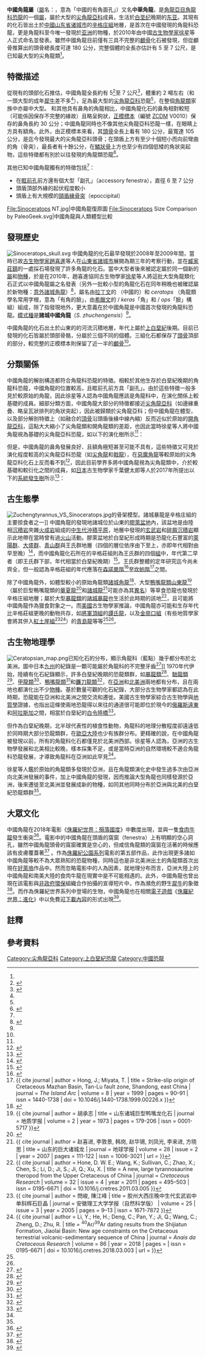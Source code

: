 {{Automatic taxobox
| fossil_range = [[白堊紀|白堊紀]]晚期，{{fossilrange|76|68|earliest=99.6|latest=66|ref=<ref>{{cite journal | author = Sampson, S. D.; Lund, E. K.; Loewen, M. A.; Farke, A. A.; Clayton, K. E. | title = A remarkable short-snouted horned dinosaur from the Late Cretaceous (late Campanian) of southern Laramidia | journal = ''Proceedings of the Royal Society B: Biological Sciences'' | volume = 280 | issue = 1766 | year = 2013 | pages = 20131186 | issn = 0962-8452 | doi = 10.1098/rspb.2013.1186 | url = https://www.scienceopen.com/document_file/e133cac3-280c-40b3-977d-7ce198af4fc6/PubMedCentral/e133cac3-280c-40b3-977d-7ce198af4fc6.pdf | pmc = 3730592 | pmid = 23864598 | access-date = 2019-07-21 | archive-url = https://web.archive.org/web/20190717150829/https://www.scienceopen.com/document_file/e133cac3-280c-40b3-977d-7ce198af4fc6/PubMedCentral/e133cac3-280c-40b3-977d-7ce198af4fc6.pdf | archive-date = 2019-07-17 | dead-url = no }}</ref>}}
| image = [[File:Sinoceratops_skeleton.jpg|270px]]
| image_caption = 中國角龍的骨架模型，2012年於[[日本|日本]][[幕張展覽館|幕張展覽館]]展出
| display_parents = 2
| taxon = Sinoceratops
| authority = [[徐星_(古生物学家)|Xu]] ''et al.'', 2010
| type_species = '''諸城中國角龍<br />''Sinoceratops zhuchengensis'''''
| type_species_authority = [[徐星_(古生物学家)|Xu]] ''et al.'', 2010
}}

'''中國角龍屬'''（[[屬|屬]]名：''{{lang|la|Sinoceratops}}''，意為「中國的有角面孔」）又名'''中華角龍'''，是[[角龍亞目|角龍亞目]][[角龍科|角龍科]][[恐龍|恐龍]]的一個[[屬|屬]]，屬於大型的[[尖角龍亞科|尖角龍亞科]]成員，生活於[[白垩纪|白垩纪]]晚期的[[东亚|东亚]]。其現有的化石皆出土於[[中國|中國]][[山东省|山东省]][[诸城市|诸城市]]的[[辛格庄組|辛格庄組]]地層，是首次在中國發現的角龍科恐龍，更是角龍科至今唯一發現於[[亚洲|亚洲]]的物種，於2010年由中國[[古生物學家|古生物學家]][[徐星_(古生物學家)|徐星]]等人正式命名並發表。雖然中國角龍目前僅有三具不完整的[[顱骨|顱骨]]化石被發現，但從顱骨推算出的頭骨總長度可達 180 公分，完整個體的全長亦估計有 5 至 7 公尺，是已知最大型的尖角龍類<ref name = "xu10"/>。

== 特徵描述 ==
從現有的頭部化石推估，中國角龍全長約有 5<ref name=Paul2016>{{cite book | author = Paul, G. S. | title = ''The Princeton Field Guide to Dinosaurs: Second Edition'' | publisher = Princeton University Press | isbn = 978-0-691-16766-4 | date = 2016年11月 | page = 286 }}</ref>至 7 公尺<ref name=Holtz>{{cite book | author = Holtz, T. R. Jr. | title = ''Dinosaurs: The Most Complete, Up-to-Date Encyclopedia for Dinosaur Lovers of All Ages'' | publisher = Indiana University Press | isbn = 0-375-82419-7 | date = 2012年1月 | page = 47 | url = http://www.geol.umd.edu/~tholtz/dinoappendix/HoltzappendixWinter2011.pdf | access-date = 2018-07-04 | archive-url = https://web.archive.org/web/20170812011954/http://www.geol.umd.edu/~tholtz/dinoappendix/HoltzappendixWinter2011.pdf | archive-date = 2017-08-12 | dead-url = no }}</ref>，體重約 2 噸左右（和一頭大型的成年[[犀牛|犀牛]]差不多<ref name=Holtz/>），足為最大型的[[尖角龍亞科|尖角龍亞科]]恐龍<ref name = SciAm/>，在整個[[角龍類|角龍類]]家族中亦屬中大型{{noteTag|1=詳細可參考 James Kuether 繪製的[https://www.deviantart.com/paleoguy/art/The-Ceratopsians-Complete-743668490 角龍類恐龍體型比較圖]}}。
和其他具有鼻角的角龍相比，中國角龍化石的鼻角相對較短（可能係因保存不完整的緣故）且略呈鉤狀，[[正模標本|正模標本]]（編號 [[諸城恐龍博物館|ZCDM]] V0010）保存的鼻角長約 30 公分；中國角龍同時也不像其他尖角龍亞科恐龍一樣，在眼睛上方具有額角。此外，由正模標本來看，其[[頭骨|頭骨]]全長上看有 180 公分，最寬達 105 公分，是迄今發現最大的尖角龍亞科頭骨；在頭盾上方有至少十個短小而向前彎曲的角（骨突），最長者有十餘公分，在[[鱗狀骨|鱗狀骨]]上方也至少有四個低矮的角狀突起物，這些特徵都有別於以往發現的角龍類恐龍<ref name = "xu10">{{Cite journal|author=Xu, X.; Wang, K.; Zhao, X.; Li, D.|year=2010|title=First ceratopsid dinosaur from China and its biogeographical implications|journal=''Chinese Science Bulletin''|volume=55|issue=|pages=1631-1635|issn=1001-6538|doi=10.1007/s11434-009-3614-5|url=https://www.researchgate.net/publication/227007661_First_ceratopsid_dinosaur_from_China_and_its_biogeographical_implications|access-date=2019-07-21|archive-url=https://web.archive.org/web/20190428205726/https://www.researchgate.net/publication/227007661_First_ceratopsid_dinosaur_from_China_and_its_biogeographical_implications|archive-date=2019-04-28|dead-url=no}}</ref>。

其他已知中國角龍獨有的特徵包括<ref name = "xu10"/>：
* 在[[眶前孔|眶前孔]]前方還有個大型「副孔」（accessory fenestra），直徑 6 至 7 公分
* 頭盾頂部外緣的起伏程度較小
* 頭盾上有大規模的[[頸盾緣骨突|頸盾緣骨突]]（epoccipital）

<gallery mode="packed" heights="150">
File:Sinoceratops NT.jpg|中國角龍復原圖
File:Sinoceratops Size Comparison by PaleoGeek.svg|中國角龍與人類體型比較
</gallery>

== 發現歷史 ==
[[Image:Sinoceratops_skull.svg|thumb]] 
中國角龍的化石最早發現於2008年至2009年間，當時已故[[古生物學家|古生物學家]][[趙喜進|趙喜進]]等人在[[山東省|山東省]][[諸城市|諸城市]]展開為期三年的考察行動，並在[[臧家莊鎮|臧家莊鎮]]的一處採石場發現了許多角龍的化石。當中大型者後來被認定屬於同一個新的[[屬|屬]]和[[物種|物種]]，於是在2010年，趙喜進協同古生物學家[[徐星_(古生物学家)|徐星]]等人將這批大型角龍類化石正式以中國角龍屬之名發表（另外一批較小型的角龍化石在同年稍晚也被確認屬於新物種：[[意外諸城角龍|意外諸城角龍]]）<ref name = SciAm>{{cite journal | author = 徐星 | title = 中國角龍出土記 | journal = [[科學人|科學人]]中文版 | volume = 123 | date = 2012年5月 | pages = 54–59 | issn = 1682-2811 | url = http://www.ivpp.cas.cn/qt/papers/201403/P020140313360630125112.pdf | access-date = 2018-07-04 | archive-url = https://web.archive.org/web/20180704182705/http://www.ivpp.cas.cn/qt/papers/201403/P020140313360630125112.pdf | archive-date = 2018-07-04 | dead-url = yes }}</ref>，屬名由[[拉丁文|拉丁文]]的 {{lang|la|''Sino-''}}（中國的）和 ''ceratops'' （角龍類學名常用字根，意為「有角的臉」，由[[希臘文|希臘文]]的 {{lang|la|''κέρας''}} / ''keras''「角」和 {{lang|la|''ωψ''}} / ''ops''「臉」構組）組成，除了指發現地外，更大意義在於中國角龍是中國首次發現的角龍科恐龍。[[模式種|模式種]]是'''諸城中國角龍'''（''S. zhuchengensis''）<ref name = "xu10"/>。

中國角龍的化石出土於山東的{{link-en|王氏群|Wangshi Group}}{{link-en|辛格庄組|Xingezhuang Formation}}的河流沉積地層，年代上屬於[[上白堊紀|上白堊紀]]後期。目前已發現的化石皆屬於頭部骨骼，分屬於三個不同的個體。三組化石都保存了[[頭骨|頭骨]]頂部的{{link-en|腦殼|Neurocranium}}部分，較完整的正模標本則保留了近一半的[[顱骨|顱骨]]<ref name = "xu10"/>。

== 分類關係 ==
中國角龍的解剖構造都符合角龍科恐龍的特徵。相較於其他生存於白堊紀晚期的角龍科恐龍，中國角龍的{{link-en|下顳顬孔|Infratemporal fenestra}}位置較高，且眶前孔前方具「副孔」。由於這些特徵一般多見於較原始的角龍，因此徐星等人認為中國角龍應該是角龍科中，在演化關係上較基礎的成員。細部分類方面，中國角龍大部分的特徵都接近[[尖角龍亞科|尖角龍亞科]]（如邊緣重疊、略呈瓦狀排列的角狀突起），因此被歸類於尖角龍亞科；但中國角龍在體型，以及部分解剖特徵上（如融合的[[頂骨|頂骨]]沿頭盾後緣中線內縮）反而近似於原始的[[開角龍亞科|開角龍亞科]]，這點大大縮小了尖角龍類和開角龍類的差距，也因此當時徐星等人將中國角龍視為基礎的尖角龍亞科恐龍，如以下的演化樹所示<ref name = "xu10"/>：

{{clade| style=font-size:85%; line-height:85%
|label1=[[尖角龍亞科|尖角龍亞科]]
|1={{clade
   |1='''諸城中國角龍 ''Sinoceratops zhuchengensis'''''  [[File:Asia_(orthographic_projection).svg|20px]] {{font color|DarkOrange|亞洲}}
   |2={{clade
      |1=[[納氏亞伯達角龍|納氏亞伯達角龍]] ''Albertaceratops nesmoi''  [[File:North_America_(orthographic_projection).svg|20px]] {{font color|Green|北美洲}}
      |2={{clade
         |1={{clade
            |1=[[尖角龍|腔盾尖角龍]] ''Centrosaurus apertus''  [[File:North_America_(orthographic_projection).svg|20px]] {{font color|Green|北美洲}}
            |2=[[亞伯達戟龍|亞伯達戟龍]] ''Styracosaurus albertensis''  [[File:North_America_(orthographic_projection).svg|20px]] {{font color|Green|北美洲}} }}
         |2={{clade
            |1=[[前彎角野牛龍|前彎角野牛龍]] ''Einiosaurus procurvicornis''  [[File:North_America_(orthographic_projection).svg|20px]] {{font color|Green|北美洲}}
            |2={{clade
               |1=[[霍納氏河神龍|霍納氏河神龍]] ''Achelousaurus horneri''  [[File:North_America_(orthographic_projection).svg|20px]] {{font color|Green|北美洲}}
               |2=[[厚鼻龍屬|厚鼻龍屬]] ''Pachyrhinosaurus''  [[File:North_America_(orthographic_projection).svg|20px]] {{font color|Green|北美洲}}
}} }} }} }} }} }}

但是，中國角龍的鼻角發展良好、且額角極短甚至可能不具有，這些特徵又可見於演化程度較高的尖角龍亞科恐龍（如[[尖角龍|尖角龍]]和[[戟龍|戟龍]]），在[[惡魔角龍|惡魔角龍]]等較原始的尖角龍亞科化石上反而看不到<ref>{{cite book | author = Glut, D. F. | title = ''Dinosaurs, the Encyclopedia, Supplement 7'' | publisher = McFarland & Company, Inc. | isbn = 0-7864-4859-8 | date = 2012年6月 | page = 866 }}</ref>，因此目前學界多將中國角龍視為尖角龍類中，介於較基礎和較衍化之間的成員，如[[日本|日本]]古生物學家千葉健太郎等人於2017年所提出以下的[[系統發生樹|系統發生樹]]所示<ref>{{Cite journal|author=Chiba, K.; Ryan, M. J.; Fanti, F.; Loewen, M. A.; Evans, D. C.|year=2018|title=New material and systematic re-evaluation of ''Medusaceratops lokii'' (Dinosauria, Ceratopsidae) from the Judith River Formation (Campanian, Montana)|journal=''Journal of Paleontology''|volume=92|issue=2|pages=272-288|issn=0022-3360|doi=10.1017/jpa.2017.62|url=}}</ref>：

{{clade| style=font-size:85%; line-height:85%
|label1=[[尖角龍亞科|尖角龍亞科]]
|1={{clade
   |1={{clade
      |1=[[伊頓惡魔角龍|伊頓惡魔角龍]] ''Diabloceratops eatoni''
      |2=[[彎劍角龍|克羅諾斯彎劍角龍]] ''Machairoceratops cronusi'' }}
   |2={{clade
      |label1 =[[大鼻角龍族|大鼻角龍族]] Nasutoceratopsini
      |1={{clade
         |1=[[拉莫斯愛氏角龍|拉莫斯愛氏角龍]] ''Avaceratops lammersi''
         |2=MOR 692
         |3=CMN 8804
         |4=[[提氏大鼻角龍|提氏大鼻角龍]] ''Nasutoceratops titusi''
         |5=[[馬爾他_(蒙大拿州)|馬爾他]]的未命名角龍 }}
      |2={{clade
         |1=[[異角龍|福莫斯特異角龍]] ''Xenoceratops foremostensis''
         |2={{clade
            |1={{clade
               |1='''諸城中國角龍 ''Sinoceratops zhuchengensis'''''
               |2=[[溫蒂角龍|平霍恩溫蒂角龍]] ''Wendiceratops pinhornensis'' }}
            |2=[[納氏亞伯達角龍|納氏亞伯達角龍]] ''Albertaceratops nesmoi''
            |3=[[洛奇梅杜莎角龍|洛奇梅杜莎角龍]] ''Medusaceratops lokii''
            |label4 =[[真尖角龍類|真尖角龍類]] Eucentrosaura
            |4={{clade
               |label1 =[[尖角龍族|尖角龍族]] Centrosaurini
               |1={{clade
                  |1={{clade
                     |1=[[卵圓刺叢龍|卵圓刺叢龍]] ''Rubeosaurus ovatus''
                     |2=[[亞伯達戟龍|亞伯達戟龍]] ''Styracosaurus albertensis'' }}
                  |2={{clade
                     |1=[[布氏冠飾角龍|布氏冠飾角龍]] ''Coronosaurus brinkmani''
                     |2={{clade
                        |2=[[斯氏棘面龍|斯氏棘面龍]] ''Spinops sternbergorum''
                        |1=[[尖角龍|腔盾尖角龍]] ''Centrosaurus apertus'' }} }} }}
               |label2 =[[厚鼻龍族|厚鼻龍族]] Pachyrhinosaurini
               |2={{clade
                  |1=[[前彎角野牛龍|前彎角野牛龍]] ''Einiosaurus procurvicornis''
                  |label2 =[[厚鼻龍類|厚鼻龍類]] Pachyrostra
                  |2={{clade
                     |1=[[霍納氏河神龍|霍納氏河神龍]] ''Achelousaurus horneri''
                     |2={{clade
                        |1=[[加拿大厚鼻龍|加拿大厚鼻龍]]<br />''Pachyrhinosaurus canadensis''
                        |2={{clade
                           |1=[[拉庫斯塔厚鼻龍|拉庫斯塔厚鼻龍]]<br />''Pachyrhinosaurus lakustai''
                           |2=[[培羅特厚鼻龍|培羅特厚鼻龍]]<br />''Pachyrhinosaurus perotorum'' }} }} }} }} }} }} }} }} }} }}

== 古生態學 ==
[[Image:Zuchengtyrannus_VS_Sinoceratops.jpg|thumb]]的骨架模型。諸城暴龍是辛格庄組的主要掠食者之一]] 
中國角龍的發現地諸城位於山東的[[膠萊盆地|膠萊盆地]]內，該盆地是由陸相[[沉積岩|沉積岩]]夾雜[[火成岩|火成岩]]組成的[[中生代|中生代]][[沖積平原|沖積平原]]，地層中發現的[[玄武岩|玄武岩]]和[[沉積岩#碎屑沉積岩|碎屑沉積岩]]顯示此地帶在當時曾有過[[火山|火山]]活動。膠萊盆地於白堊紀形成時期是恐龍化石豐富的[[萊陽群|萊陽群]]、[[大盛群|大盛群]]、[[青山群|青山群]]與王氏群地層（四個{{link-en|群 (地質學)|Group (stratigraphy)|群}}的層位依序由下至上，亦即年代相對由早至晚）<ref>{{cite journal | author = 孟繁聪, 李天福, 薛怀民, 刘福来, 许志琴 | title = 胶莱盆地晚白垩世不同地幔源区的两种基性岩浆——诸城玄武岩和胶州玄武岩的对比 | journal = ''Acta Petrologica Sinica''（岩石学报） | volume = 6 | year = 2006 | pages = 1644-1656 | issn = 1000-0569 | url = http://www.ysxb.ac.cn/ysxb/ch/reader/create_pdf.aspx?file_no=200606169 | access-date = 2019-07-21 | archive-url = https://web.archive.org/web/20181123201058/http://www.ysxb.ac.cn/ysxb/ch/reader/create_pdf.aspx?file_no=200606169 | archive-date = 2018-11-23 | dead-url = no }}</ref>，而中國角龍化石所在的辛格莊組則為王氏群的四個[[組_(地質學)|組]]中，年代第二早者（即王氏群下部，年代相當於白堊紀晚期）<ref>{{cite journal | author = 李金良, 张岳桥, 柳宗泉, 任凤楼, 袁嘉音 | title = 胶莱盆地沉积-沉降史分析与构造演化 | journal = 中国地质 | volume = 34 | issue = 2 | year = 2007 | pages = 240-250 | issn = 1000-3657 | url = http://geochina.cgs.gov.cn/ch/reader/view_abstract.aspx?file_no=20070205&flag=1 | access-date = 2019-07-21 | archive-url = https://web.archive.org/web/20181123200753/http://geochina.cgs.gov.cn/ch/reader/view_abstract.aspx?file_no=20070205&flag=1 | archive-date = 2018-11-23 | dead-url = yes }}</ref>。王氏群整體的定年研究迄今尚未齊全，但一般認為辛格莊組的年代應落在[[森諾曼階|森諾曼階]]<ref name = "Hu2001">{{cite book | author = 胡承志, 程政武, 庞其清, 方晓思 | title = 巨型山东龙 | publisher = 地质出版社 | isbn = 7-116-03472-2 | date = 2001年10月 }}</ref>至[[坎帕階|坎帕階]]<ref>{{ cite journal | author = Hong, J.; Miyata, T. | title = Strike-slip origin of Cretaceous Mazhan Basin, Tan-Lu fault zone, Shandong, east China | journal = ''The Island Arc'' | volume = 8 | year = 1999 | pages = 90–91 | issn = 1440-1738 | doi = 10.1046/j.1440-1738.1999.00226.x }}</ref>之間。

除了中國角龍外，如體型較小的原始角龍類[[諸城角龍|諸城角龍]]<ref>{{cite journal | author = Xu, X.; Wang, K.; Zhao, X.; Sullivan, C.; Chen, S. | title = A New Leptoceratopsid (Ornithischia: Ceratopsia) from the Upper Cretaceous of Shandong, China and Its Implications for Neoceratopsian Evolution | journal = ''[[PLOS_ONE|PLoS ONE]]'' | volume = 5 | issue = 11 | year = 2010 | pages = e13835 | issn = 1932-6203 | doi = 10.1371/journal.pone.0013835 | pmc = 2973951 | pmid = 21079798 | url = https://journals.plos.org/plosone/article?id=10.1371/journal.pone.0013835 | access-date = 2019-07-21 | archive-url = https://web.archive.org/web/20190629102119/https://journals.plos.org/plosone/article?id=10.1371%2Fjournal.pone.0013835 | archive-date = 2019-06-29 | dead-url = no }}</ref>、大型[[鴨嘴龍類|鴨嘴龍類]][[山東龍|山東龍]]<ref>{{ cite journal | author = 胡承志 | title = 山东诸城巨型鸭嘴龙化石 | journal = 地质学报 | volume = 2 | year = 1973 | pages = 179-206 | issn = 0001-5717 }}</ref>（屬於巨型鴨嘴龍類的[[巨大華夏龍|華夏龍]]<ref>{{cite journal | author = 赵喜进, 王克柏, 李敦景 | title = 巨大华夏龙 | journal = 地质通报 | volume = 30 | issue = 11 | year = 2011 | pages = 240-250 | issn = 1671-1688 | url = http://dzhtb.cgs.cn/ch/reader/create_pdf.aspx?file_no=20111103&flag=1&year_id=2011&quarter_id=11 | access-date = 2018-11-23 | archive-url = https://web.archive.org/web/20181123200753/http://dzhtb.cgs.cn/ch/reader/create_pdf.aspx?file_no=20111103&flag=1&year_id=2011&quarter_id=11 | archive-date = 2018-11-23 | dead-url = yes }}</ref>和[[諸城龍|諸城龍]]<ref>{{ cite journal | author = 赵喜进, 李敦景, 韩岗, 赵华锡, 刘凤光, 李来进, 方晓思 | title = 山东的巨大诸城龙 | journal = 地球学报 | volume = 28 | issue = 2 | year = 2007 | pages = 111-122 | issn = 1006-3021 | url = }}</ref>可能亦為其[[異名|異名]]）等草食恐龍也發現於辛格庄組地層；屬於大型[[暴龍類|暴龍類]]的[[諸城暴龍|諸城暴龍]]也生活於此時期的該地<ref>{{ cite journal | author = Hone, D. W. E.; Wang, K.; Sullivan, C.; Zhao, X.; Chen, S.; Li, D.; Ji, S.; Ji, Q.; Xu, X. | title = A new, large tyrannosaurine theropod from the Upper Cretaceous of China | journal = ''Cretaceous Research'' | volume = 32 | issue = 4 | year = 2011 | pages = 495–503 | issn = 0195-6671 | doi = 10.1016/j.cretres.2011.03.005 }}</ref>，且可能將中國角龍作為獵食對象之一。而[[美國|美國]]古生物學家{{link-en|葛瑞格利·保羅|Gregory S. Paul}}推論，中國角龍亦可能和生存年代比辛格莊組更晚的動物共存，如[[將軍頂組|將軍頂組]]的[[譚氏龍|譚氏龍]]，以及[[金崗口組|金崗口組]]（有些地質學家會將其併入[[紅土崖組|紅土崖組]]<ref>{{ cite journal | author = 閆峻, 陳江峰 | title = 胶州大西庄晚中生代玄武岩中单斜辉石巨晶 | journal = 安徽理工大学学报（自然科学版） | volume = 25 | issue = 3 | year = 2005 | pages = 9–13 | issn = 1671-7872 }}</ref><ref>{{ cite journal | author = Li, Y.; He, H.; Deng, C.; Pan, Y.; Ji, Q.; Wang, C.; Zheng, D.; Zhu, R. | title = <sup>40</sup>Ar/<sup>39</sup>Ar dating results from the Shijiatun Formation, Jiaolai Basin: New age constraints on the Cretaceous terrestrial volcanic-sedimentary sequence of China | journal = ''Anais da Cretaceous Research'' | volume = 86 | year = 2018 | pages = | issn = 0195-6671 | doi = 10.1016/j.cretres.2018.03.003 | url = }}</ref>）的[[青島龍|青島龍]]等等<ref name=Paul2016/><ref name = "Hu2001"/>。

== 古生物地理學 ==
[[Image:Ceratopsian_map.png|thumb]]已知化石的分布，顯示角龍科（藍點）幾乎都分布於北美洲。圖中日本[[九州_(日本)|九州]]的紀錄是一顆可能屬於角龍科的不完整牙齒<ref>{{cite journal | author = Manabe, M.; Tsuihiji, T.; Miyake, Y.; Komatsu, T. | title = A possible ceratopsid tooth from the Upper Cretaceous of Kyushu, Japan | journal = ''Bulletin of National Museum of Nature and Science Series C'' | volume = 42 | year = 2016 | pages = 29–34 | issn = 0385-244X | url = https://www.kahaku.go.jp/research/publication/geology/download/42/BNMNS_C42_29-34.pdf | access-date = 2019-07-21 | archive-url = https://web.archive.org/web/20190717150816/https://www.kahaku.go.jp/research/publication/geology/download/42/BNMNS_C42_29-34.pdf | archive-date = 2019-07-17 | dead-url = no }}</ref>]] 
1970年代伊始，陸續有化石紀錄顯示，許多白堊紀晚期的恐龍類群，如[[暴龍類|暴龍類]]<ref>{{cite web | url = https://www.livescience.com/53877-t-rex-was-invasive-species.html | title = T. Rex Was Likely an Invasive Species | date = 2016-02-29 | author = Geggel, Laura | publisher = Live Science | access-date = 2019-07-21 | archive-url = https://web.archive.org/web/20190714170020/https://www.livescience.com/53877-t-rex-was-invasive-species.html | archive-date = 2019-07-14 | dead-url = no }}</ref>、[[馳龍類|馳龍類]]<ref>{{cite web | url = https://www.deseretnews.com/article/577984/NM-dinosaur-discoveries-make-paleontologists-bliss-extinct.html | title = N.M. dinosaur discoveries make paleontologists' bliss extinct | date = 1997-08-19 | author = [[Associated_Press|Associated Press]] | publisher = Deseret News | access-date = 2019-07-21 | archive-url = https://web.archive.org/web/20190714164521/https://www.deseretnews.com/article/577984/NM-dinosaur-discoveries-make-paleontologists-bliss-extinct.html | archive-date = 2019-07-14 | dead-url = no }}</ref>、[[甲龍類|甲龍類]]<ref>{{cite web | url = http://blogs.discovermagazine.com/d-brief/2018/07/19/25809/ | title = New Species Of Armored Dinosaur Hints At Ancient Migration | date = 2018-07-19 | author = Betz, Eric | publisher = [[發現_(雜誌)|Discover]] | access-date = 2019-07-21 | archive-url = https://web.archive.org/web/20180927061542/http://blogs.discovermagazine.com/d-brief/2018/07/19/25809/ | archive-date = 2018-09-27 | dead-url = no }}</ref>、[[鴨嘴龍類|鴨嘴龍類]]<ref>{{cite journal | author = Godefroit, P.; Bolotsky, Y.; Alifanov, V. | title = A remarkable hollow-crested hadrosaur from Russia: An Asian origin for lambeosaurines | journal = ''Comptes Rendus Palevol'' | volume = 2 | year = 2003 | pages = 143–151 | issn = 1631-0683 | doi = 10.1016/S1631-0683(03)00017-4 | url = https://www.researchgate.net/publication/40662276_A_remarkable_hollow-crested_hadrosaur_from_Russia_An_Asian_origin_for_lambeosaurines | access-date = 2019-07-14 | archive-date = 2019-09-20 | archive-url = https://web.archive.org/web/20190920161520/https://www.researchgate.net/publication/40662276_A_remarkable_hollow-crested_hadrosaur_from_Russia_An_Asian_origin_for_lambeosaurines }}</ref>和[[鐮刀龍類|鐮刀龍類]]<ref>{{cite web | url = https://www.ibtimes.com/dinosaurs-used-alaska-superhighway-migration-route-north-america-footprints-suggest-2706315 | title = Dinosaurs Used Alaska As 'Superhighway' Migration Route To North America, Footprints Suggest | date = 2018-08-07 | author = Sharma, Shubham | publisher = [[國際財經時報|International Business Times]] | access-date = 2019-07-21 | archive-url = https://web.archive.org/web/20190714164519/https://www.ibtimes.com/dinosaurs-used-alaska-superhighway-migration-route-north-america-footprints-suggest-2706315 | archive-date = 2019-07-14 | dead-url = no }}</ref>，在[[亞洲|亞洲]]和[[北美洲|北美洲]]兩地都有分布，且在兩地也都演化出不少[[物種|物種]]。基於數量可觀的化石紀錄，大部分古生物學家都認為在此時期，恐龍能在亞洲和北美洲之間交流和遷徙。美國古生物學家{{link-en|安東尼·費歐利羅|Anthony Fiorillo}}綜合古生物學與[[地質學|地質學]]證據，也指出這條使兩地恐龍得以來往的通道很可能即位於現今的[[俄羅斯|俄羅斯]][[俄羅斯遠東地區|遠東]]和[[阿拉斯加|阿拉斯加]]之間，相當於白堊紀的[[白令陸橋|白令陸橋]]<ref>{{cite journal | author = Fiorillo, A. R. | title = Dinosaurs of Alaska: Implications for the Cretaceous origin of Beringia | journal = ''Special Paper of the Geological Society of America'' | volume = 442 | year = 2008 | pages = 313–326 | issn = 0072-1077 | doi = 10.1130/2008.442(15) | url = https://www.researchgate.net/publication/236585195_Dinosaurs_of_Alaska_Implications_for_the_Cretaceous_origin_of_Beringia | access-date = 2019-07-14 | archive-date = 2020-07-14 | archive-url = https://web.archive.org/web/20200714062405/https://www.researchgate.net/publication/236585195_Dinosaurs_of_Alaska_Implications_for_the_Cretaceous_origin_of_Beringia }}</ref>。

但作為白堊紀晚期，北半球代表性的植食性動物，角龍科的地理分散程度卻遠遠低於同時期大部分恐龍類群，在[[歐亞大陸|歐亞大陸]]也少有族群分布。更精確的說，在中國角龍被發現以前，所有的角龍科化石都僅見於北美洲西部{{noteTag|1=化石發現於[[烏茲別克|烏茲別克]]的白堊紀晚期角龍類[[圖蘭角龍|圖蘭角龍]]，曾一度被認為屬於角龍科，但徐星等人的分析顯示，圖蘭角龍缺少數個角龍科的[[共有衍徵|共有衍徵]]，因此不能歸類為角龍科成員<ref name = "xu10"/>。}}。徐星等人認為，亞洲的古生物學發展和北美相比較晚{{noteTag|1=以角龍類為例，北美洲早在19世紀中期就發現了第一批角龍類化石，到1920年代亞洲首度發現角龍類時，北美已經發表了18個角龍類的[[屬|屬]]。（詳見{{link-en|角龍類研究歷史|Timeline of ceratopsian research}}）}}，樣本採集不足，或是當時亞洲的自然環境較不適合角龍科恐龍發展{{noteTag|1=角龍科化石通常都埋藏於濕潤的氣候環境，但亞洲的白堊紀晚期恐龍大多都來自當時是乾燥環境的地區<ref>{{cite web | url = https://www.newscientist.com/article/dn16363-dino-graveyard-reveals-first-asian-triceratops/ | title = Dino 'graveyard' reveals first Asian triceratops | author = Hecht, Jeff | publisher = [[New_Scientist|New Scientist]] | date = 2009-01-06 | access-date = 2019-07-21 | archive-url = https://web.archive.org/web/20190717150824/https://www.newscientist.com/article/dn16363-dino-graveyard-reveals-first-asian-triceratops/ | archive-date = 2019-07-17 | dead-url = no }}</ref>，中國角龍所在的地層也被認為處於乾旱氣候，環境條件相當不利於恐龍生存<ref>{{cite journal | author = 旷红伟, 柳永清, 董超, 彭楠, 许欢, 王宝红, 章朋, 王克柏, 陈树清, 张艳霞 | title = 山东诸城晚白垩世恐龙化石埋藏学研究 | journal = 地质学报 | volume = 88 | issue = 8 | year = 2014 | pages = 1353–1371 | issn = 0001-5717 | url = http://www.igeodata.org/bitstream/20.500.11758/293/1/%E5%B1%B1%E4%B8%9C%E8%AF%B8%E5%9F%8E%E6%99%9A%E7%99%BD%E5%9E%A9%E4%B8%96%E6%81%90%E9%BE%99%E5%8C%96%E7%9F%B3%E5%9F%8B%E8%97%8F%E5%AD%A6%E7%A0%94%E7%A9%B6.pdf | access-date = 2019-07-17 | archive-date = 2020-07-14 | archive-url = https://web.archive.org/web/20200714062415/http://www.igeodata.org/bitstream/20.500.11758/293/1/%E5%B1%B1%E4%B8%9C%E8%AF%B8%E5%9F%8E%E6%99%9A%E7%99%BD%E5%9E%A9%E4%B8%96%E6%81%90%E9%BE%99%E5%8C%96%E7%9F%B3%E5%9F%8B%E8%97%8F%E5%AD%A6%E7%A0%94%E7%A9%B6.pdf }}</ref>。}}，才導致角龍科在亞洲如此罕見<ref name = "xu10"/>。

徐星等人鑑於原始的角龍類多發現於亞洲，且在角龍類演化史中發生過多次由亞洲向北美洲發展的事件，加上中國角龍的發現，因而推論大型角龍也同樣發源於亞洲，後來遷徙至北美洲並發展成新的物種，如同其他同時分布於亞洲與北美的白堊紀恐龍類群<ref name = "xu10"/>。

== 大眾文化 ==
中國角龍在2018年電影《[[侏羅紀世界：殞落國度|侏羅紀世界：殞落國度]]》中數度出現，並與一隻[[食肉牛龍|食肉牛龍]]發生衝突<ref>{{cite web | url = https://www.ibtimes.com.au/jurassic-world-fallen-kingdom-more-dinosaurs-all-previous-movies-combined-1568253 | title = 'Jurassic World: Fallen Kingdom': More dinosaurs than all previous movies combined | author = Trivedi, Sachin | publisher = International Business Times Australia | date = 2018-06-16 | access-date = 2019-07-21 | archive-url = https://web.archive.org/web/20180713190455/http://www.ibtimes.com.au/jurassic-world-fallen-kingdom-more-dinosaurs-all-previous-movies-combined-1568253 | archive-date = 2018-07-13 | dead-url = no }}</ref>。電影中的中國角龍在頭盾的窩窗（fenestra）上有明顯的空心洞孔，雖然中國角龍頭骨的窩窗確實是空心的，但咸信角龍類的窩窗在活著的時候應該有皮膚覆蓋著<ref>{{cite web | url = https://www.nhm.ac.uk/discover/why-we-love-jurassic-world-fallen-kingdom-even-though-it-is-wrong.html | title = Why we love Jurassic World 2 (even though it's wrong) | author = Button, David | publisher = [[自然史博物館_(倫敦)|Natural History Museum]] | date = 2018-06-22 | access-date = 2019-07-21 | archive-url = https://web.archive.org/web/20180929234135/http://www.nhm.ac.uk/discover/why-we-love-jurassic-world-fallen-kingdom-even-though-it-is-wrong.html | archive-date = 2018-09-29 | dead-url = no }}</ref><!---（此段無來源佐證），此一特徵應是參考自動畫電影[[與恐龍冒險3D|與恐龍冒險3D]]中的[[厚鼻龍|厚鼻龍]]主角，而官方也設定該物種原本為厚鼻龍，後來才修改為中國角龍--->。作為[[侏羅紀公園系列|侏羅紀公園系列]]電影的第五部作品，此作出現更多諸如中國角龍等較不為大眾熟知的恐龍物種，同時這也是非北美洲出土的角龍類首次出現在[[好萊塢|好萊塢]]作品中。然而忽略電影中的人為因素，就地理分布而言，亞洲大陸上的中國角龍和南美大陸的食肉牛龍在現實中是不可能相遇的。此外，中國角龍也曾出現在該電影與[[非政府組織|非政府]][[環境保護主義|環保]]組織{{link-en|野生救援|WildAid}}合作拍攝的宣導短片中，作為瀕危的野生[[犀牛|犀牛]]的象徵<ref>{{cite web | url = https://wildaid.org/extinction-reversible-movies-wildaid-partners-jurassic-world-save-rhinos/ | title = Extinction is Only Reversible in Movies: WildAid Partners with Jurassic World to Save Rhinos | author = WildAid | date = 2018-06-26 | access-date = 2019-07-21 | archive-url = https://web.archive.org/web/20190306102330/https://wildaid.org/extinction-reversible-movies-wildaid-partners-jurassic-world-save-rhinos/ | archive-date = 2019-03-06 | dead-url = no }}</ref>。而作為侏羅紀世界系列中登場的生物，中國角龍也在相關[[電子遊戲|電子遊戲]]《[[侏羅紀世界：進化|侏羅紀世界：進化]]》中以免費[[可下載內容|可下載內容]]的形式出現<ref>{{cite web | url = https://www.gamerevolution.com/guides/432309-jurassic-world-evolution-dlc | title = Jurassic World Evolution DLC: What’s in the New Expansion? | author = Capel, Chris | publisher = [[Game_Revolution|Game Revolution]] | date = 2018-11-08 | access-date = 2019-07-20 | archive-date = 2022-01-23 | archive-url = https://web.archive.org/web/20220123053359/https://www.gamerevolution.com/guides/432309-jurassic-world-evolution-dlc }}</ref>。

== 註釋 ==
{{NoteFoot}}

== 參考資料 ==
{{Commons+cat|Category:Sinoceratops}}
{{Wikispecies|Sinoceratops}}
{{Portal box|生物學|恐龙}}
{{reflist|2}}
{{頭飾龍類|T.}}
{{Taxonbar}}

[[Category:尖角龍亞科|Category:尖角龍亞科]]
[[Category:上白堊紀恐龍|Category:上白堊紀恐龍]]
[[Category:中國恐龍|Category:中國恐龍]]
{{Good article}}